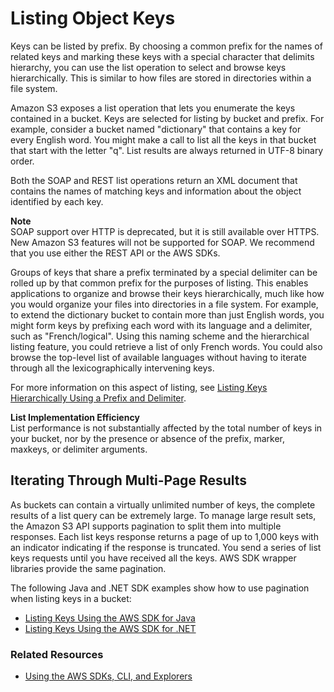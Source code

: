 # Listing Object Keys<a name="ListingKeysUsingAPIs"></a>

 Keys can be listed by prefix\. By choosing a common prefix for the names of related keys and marking these keys with a special character that delimits hierarchy, you can use the list operation to select and browse keys hierarchically\. This is similar to how files are stored in directories within a file system\. 

 Amazon S3 exposes a list operation that lets you enumerate the keys contained in a bucket\. Keys are selected for listing by bucket and prefix\. For example, consider a bucket named "dictionary" that contains a key for every English word\. You might make a call to list all the keys in that bucket that start with the letter "q"\. List results are always returned in UTF\-8 binary order\. 

 Both the SOAP and REST list operations return an XML document that contains the names of matching keys and information about the object identified by each key\. 

**Note**  
 SOAP support over HTTP is deprecated, but it is still available over HTTPS\. New Amazon S3 features will not be supported for SOAP\. We recommend that you use either the REST API or the AWS SDKs\. 

 Groups of keys that share a prefix terminated by a special delimiter can be rolled up by that common prefix for the purposes of listing\. This enables applications to organize and browse their keys hierarchically, much like how you would organize your files into directories in a file system\. For example, to extend the dictionary bucket to contain more than just English words, you might form keys by prefixing each word with its language and a delimiter, such as "French/logical"\. Using this naming scheme and the hierarchical listing feature, you could retrieve a list of only French words\. You could also browse the top\-level list of available languages without having to iterate through all the lexicographically intervening keys\. 

 For more information on this aspect of listing, see [Listing Keys Hierarchically Using a Prefix and Delimiter](ListingKeysHierarchy.md)\. 

**List Implementation Efficiency**  
List performance is not substantially affected by the total number of keys in your bucket, nor by the presence or absence of the prefix, marker, maxkeys, or delimiter arguments\. 

## Iterating Through Multi\-Page Results<a name="ListingKeysPaginated"></a>

As buckets can contain a virtually unlimited number of keys, the complete results of a list query can be extremely large\. To manage large result sets, the Amazon S3 API supports pagination to split them into multiple responses\. Each list keys response returns a page of up to 1,000 keys with an indicator indicating if the response is truncated\. You send a series of list keys requests until you have received all the keys\. AWS SDK wrapper libraries provide the same pagination\. 

The following Java and \.NET SDK examples show how to use pagination when listing keys in a bucket:
+ [Listing Keys Using the AWS SDK for Java](ListingObjectKeysUsingJava.md)
+ [Listing Keys Using the AWS SDK for \.NET](ListingObjectKeysUsingNetSDK.md)

### Related Resources<a name="RelatedResources016"></a>
+ [Using the AWS SDKs, CLI, and Explorers](UsingAWSSDK.md)
